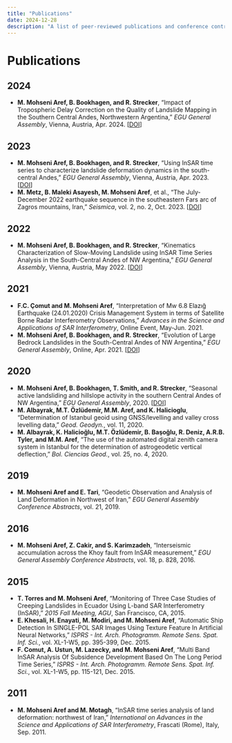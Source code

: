 ```yaml
---
title: "Publications"
date: 2024-12-28
description: "A list of peer-reviewed publications and conference contributions."
---
```


# Publications

## 2024
- **M. Mohseni Aref, B. Bookhagen, and R. Strecker**, "Impact of Tropospheric Delay Correction on the Quality of Landslide Mapping in the Southern Central Andes, Northwestern Argentina," *EGU General Assembly*, Vienna, Austria, Apr. 2024. [[DOI](https://doi.org/10.5194/egusphere-egu24-12522)]

## 2023
- **M. Mohseni Aref, B. Bookhagen, and R. Strecker**, "Using InSAR time series to characterize landslide deformation dynamics in the south-central Andes," *EGU General Assembly*, Vienna, Austria, Apr. 2023. [[DOI](https://doi.org/10.5194/egusphere-egu23-11528)]
- **M. Metz, B. Maleki Asayesh, M. Mohseni Aref**, et al., "The July-December 2022 earthquake sequence in the southeastern Fars arc of Zagros mountains, Iran," *Seismica*, vol. 2, no. 2, Oct. 2023. [[DOI](https://doi.org/10.26443/seismica.v2i2.953)]

## 2022
- **M. Mohseni Aref, B. Bookhagen, and R. Strecker**, "Kinematics Characterization of Slow-Moving Landslide using InSAR Time Series Analysis in the South-Central Andes of NW Argentina," *EGU General Assembly*, Vienna, Austria, May 2022. [[DOI](https://doi.org/10.5194/egusphere-egu22-10716)]

## 2021
- **F.C. Çomut and M. Mohseni Aref**, "Interpretation of Mw 6.8 Elazığ Earthquake (24.01.2020) Crisis Management System in terms of Satellite Borne Radar Interferometry Observations," *Advances in the Science and Applications of SAR Interferometry*, Online Event, May-Jun. 2021.
- **M. Mohseni Aref, B. Bookhagen, and R. Strecker**, "Evolution of Large Bedrock Landslides in the South-Central Andes of NW Argentina," *EGU General Assembly*, Online, Apr. 2021. [[DOI](https://doi.org/10.5194/egusphere-egu21-14234)]

## 2020
- **M. Mohseni Aref, B. Bookhagen, T. Smith, and R. Strecker**, "Seasonal active landsliding and hillslope activity in the southern Central Andes of NW Argentina," *EGU General Assembly*, 2020. [[DOI](https://doi.org/10.5194/egusphere-egu2020-19679)]
- **M. Albayrak, M.T. Özlüdemir, M.M. Aref, and K. Halicioglu**, "Determination of Istanbul geoid using GNSS/levelling and valley cross levelling data," *Geod. Geodyn.*, vol. 11, 2020.
- **M. Albayrak, K. Halicioğlu, M.T. Özlüdemir, B. Başoğlu, R. Deniz, A.R.B. Tyler, and M.M. Aref**, "The use of the automated digital zenith camera system in Istanbul for the determination of astrogeodetic vertical deflection," *Bol. Ciencias Geod.*, vol. 25, no. 4, 2020.

## 2019
- **M. Mohseni Aref and E. Tari**, "Geodetic Observation and Analysis of Land Deformation in Northwest of Iran," *EGU General Assembly Conference Abstracts*, vol. 21, 2019.

## 2016
- **M. Mohseni Aref, Z. Cakir, and S. Karimzadeh**, "Interseismic accumulation across the Khoy fault from InSAR measurement," *EGU General Assembly Conference Abstracts*, vol. 18, p. 828, 2016.

## 2015
- **T. Torres and M. Mohseni Aref**, "Monitoring of Three Case Studies of Creeping Landslides in Ecuador Using L-band SAR Interferometry (InSAR)," *2015 Fall Meeting, AGU*, San Francisco, CA, 2015.
- **E. Khesali, H. Enayati, M. Modiri, and M. Mohseni Aref**, "Automatic Ship Detection In SINGLE-POL SAR Images Using Texture Feature In Artificial Neural Networks," *ISPRS - Int. Arch. Photogramm. Remote Sens. Spat. Inf. Sci.*, vol. XL-1-W5, pp. 395-399, Dec. 2015.
- **F. Comut, A. Ustun, M. Lazecky, and M. Mohseni Aref**, "Multi Band InSAR Analysis Of Subsidence Development Based On The Long Period Time Series," *ISPRS - Int. Arch. Photogramm. Remote Sens. Spat. Inf. Sci.*, vol. XL-1-W5, pp. 115-121, Dec. 2015.

## 2011
- **M. Mohseni Aref and M. Motagh**, "InSAR time series analysis of land deformation: northwest of Iran," *International on Advances in the Science and Applications of SAR Interferometry*, Frascati (Rome), Italy, Sep. 2011.

